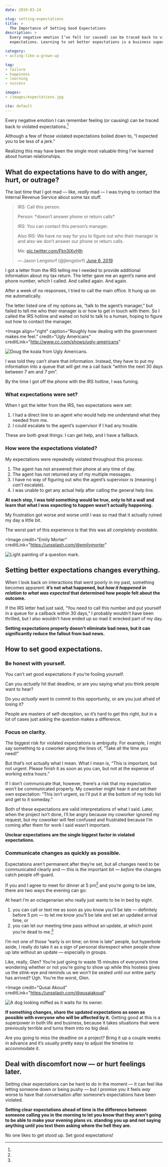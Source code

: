 ```yaml
---
date: 2019-03-24

slug: setting-expectations
title: >
  The Importance of Setting Good Expectations
description: >
  Every negative emotion I’ve felt (or caused) can be traced back to violated
  expectations. Learning to set better expectations is a business superpower.

category:
- acting-like-a-grown-up

tag:
- failure
- happiness
- learning
- success

images:
- /images/expectations.jpg

cta: default
---
```



Every negative emotion I can remember feeling (or causing) can be traced back to violated expectations.[^assholes]

[^assholes]:
  Although a few of those violated expectations boiled down to, “I expected you to be less of a jerk.”

Realizing this may have been the single most valuable thing I’ve learned about human relationships.

## What do expectations have to do with anger, hurt, or outrage?

The last time that I got mad — like, _really_ mad — I was trying to contact the Internal Revenue Service about some tax stuff.

<blockquote className="twitter-tweet">

  IRS: Call this person.

  Person: \*doesn’t answer phone or return calls\*

  IRS: You can contact this person’s manager.

  Also IRS: We have no way for you to figure out who their manager is and also we don’t answer our phone or return calls.

  Me: [pic.twitter.com/Fkn3jXvHIh](https://t.co/Fkn3jXvHIh)

  &mdash; Jason Lengstorf (@jlengstorf) [June 6, 2019](https://twitter.com/jlengstorf/status/1136738830864666624?ref_src=twsrc%5Etfw)

</blockquote>

I got a letter from the IRS telling me I needed to provide additional information about my tax return. The letter gave me an agent’s name and phone number, which I called. And called again. And again.

After a week of no responses, I tried to call the main office. It hung up on me automatically.

The letter listed one of my options as, “talk to the agent’s manager,” but failed to tell me who their manager is or how to get in touch with them. So I called the IRS hotline and waited on hold to talk to a human, hoping to figure out how to contact the manager.

<Image
  align="right"
  caption="Roughly how dealing with the government makes me feel."
  credit="Ugly Americans"
  creditLink="http://www.cc.com/shows/ugly-americans"
>

  ![Doug the koala from Ugly Americans.](./images/koala.gif)

</Image>

I was told they can’t share that information. Instead, they have to put my information into a queue that will get me a call back “within the next 30 days between 7 am and 7 pm”.

By the time I got off the phone with the IRS hotline, I was fuming.

### What expectations were set?

When I got the letter from the IRS, two expectations were set:

1. I had a direct line to an agent who would help me understand what they needed from me.
2. I could escalate to the agent’s supervisor if I had any trouble.

These are both great things: I can get help, and I have a fallback.

### How were the expectations violated?

My expectations were repeatedly violated throughout this process:

1. The agent has not answered their phone at any time of day.
2. The agent has not returned any of my multiple messages.
3. I have no way of figuring out who the agent’s supervisor is (meaning I _can’t_ escalate).
4. I was unable to get any actual help after calling the general help line.

**At each step, I was told something would be true, only to hit a wall and learn that what I was expecting to happen wasn’t actually happening.**

My frustration got worse and worse until I was so mad that it actually ruined my day a little bit.

The worst part of this experience is that this was all _completely avoidable_.

<Image
  credit="Emily Morter"
  creditLink="https://unsplash.com/@emilymorter"
>

  ![Light painting of a question mark.](./images/expectations.jpg)

</Image>

## Setting better expectations changes everything.

When I look back on interactions that went poorly in my past, something becomes apparent: **it’s not what happened, but _how it happened in relation to what was expected_ that determined how people felt about the outcome.**

If the IRS letter had just said, “You need to call this number and put yourself in a queue for a callback within 30 days,” I probably wouldn’t have been thrilled, but I also wouldn’t have ended up so mad it wrecked part of my day.

**Setting expectations properly doesn’t eliminate bad news, but it can significantly reduce the fallout from bad news.**

## How to set good expectations.

### Be honest with yourself.

You can’t set good expectations if you’re fooling yourself.

Can you _actually_ hit that deadline, or are you saying what you think people want to hear?

Do you _actually_ want to commit to this opportunity, or are you just afraid of losing it?

People are masters of self-deception, so it’s hard to get this right, but in a lot of cases just asking the question makes a difference.

### Focus on clarity.

The biggest risk for violated expectations is ambiguity. For example, I might say something to a coworker along the lines of, “Take all the time you need!”

But that’s not actually what I mean. What I mean is, “This is important, but not urgent. Please finish it as soon as you can, but not at the expense of working extra hours.”

If I don’t communicate that, however, there’s a risk that my expectation won’t be communicated properly. My coworker might hear it and set their own expectation: “This isn’t urgent, so I’ll put it at the bottom of my todo list and get to it someday.”

Both of these expectations are valid interpretations of what I said. Later, when the project isn’t done, I’ll be angry because my coworker ignored my request, but my coworker will feel confused and frustrated because I’m coming after them for work I said wasn’t important.

**Unclear expectations are the single biggest factor in violated expectations.**

### Communicate changes as quickly as possible.

Expectations aren’t permanent after they’re set, but all changes need to be communicated clearly and — this is the important bit — _before_ the changes catch people off-guard.

If you and I agree to meet for dinner at 5 pm[^early-bird] and you’re going to be late, there are two ways the evening can go:

[^early-bird]:
  At heart I’m an octagenarian who really just wants to be in bed by eight.

1. you can call or text me as soon as you know you’ll be late — definitely before 5 pm — to let me know you’ll be late and set an updated arrival time, or
2. you can let our meeting time pass without an update, at which point you’re dead to me.[^punctuality]

[^punctuality]:
  I’m not one of those “early is on time; on time is late” people, but hyperbole aside, I really do take it as a sign of personal disrespect when people show up late without an update — especially in groups.

  Like, really, Glen? You’re just going to waste 15 minutes of everyone’s time wondering whether or not you’re going to show up while this hostess gives us the stink-eye and reminds us we won’t be seated until our entire party has arrived? Ugh. You’re the worst, Glen.

<Image
  credit="Qusai Akoud"
  creditLink="https://unsplash.com/@qusaiakoud"
>

  ![A dog looking miffed as it waits for its owner.](./images/dog-waiting.jpg)

</Image>

**If something changes, share the updated expectations as soon as possible with everyone who will be affected by it.** Getting good at this is a superpower in both life and business, because it takes situations that were previously terrible and turns them into no big deal.

Are you going to miss the deadline on a project? Bring it up a couple weeks in advance and it’s usually pretty easy to adjust the timeline to accommodate it.

## Deal with discomfort now — or hurt feelings later.

Setting clear expectations can be hard to do in the moment — it can feel like letting someone down or being pushy — but I promise you it feels _way_ worse to have that conversation after someone’s expectations have been violated.

**Setting clear expectations ahead of time is the difference between someone calling you in the morning to let you know that they aren’t going to be able to make your evening plans vs. standing you up and not saying anything until you text them asking where the hell they are.**

No one likes to get stood up. Set good expectations!

